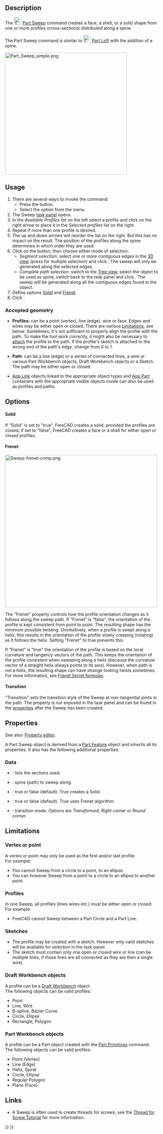 <languages/>
<translate>

<!--T:17-->
{{Docnav
|[[Part_Loft|Loft]]
|[[Part_Section|Section]]
|[[Part_Workbench|Part]]
|IconL=Part_Loft.svg
|IconR=Part_Section.svg
|IconC=Workbench_Part.svg
}}

<!--T:12-->
{{GuiCommand
|Name=Part Sweep
|MenuLocation=Part → Sweep...
|Workbenches=[[Part_Workbench|Part]]
|SeeAlso=[[Part_Loft|Part Loft]]
}}

==Description== <!--T:21--> 

<!--T:2-->
The [[Image:Part_Sweep.svg|24px]] [[Part_Sweep|Part Sweep]] command creates a face, a shell, or a solid shape from one or more profiles (cross-sections) distributed along a spine.

<!--T:3-->
The Part Sweep command is similar to [[Image:Part_Loft.svg|24px]] [[Part_Loft|Part Loft]] with the addition of a spine.

</translate>
[[File:Part_Sweep_simple.png|400px]]
<translate>
<!--T:47-->
{{Caption|A solid sweep generated from a single profile (A) distributed along a spine (B)}}

==Usage== <!--T:22--> 

<!--T:16-->
# There are several ways to invoke the command:
#* Press the {{Button|[[Image:Part_Sweep.svg|16px]] [[Part_Sweep|Sweep...]]}} button.
#* Select the {{MenuCommand|Part → [[Image:Part_Sweep.svg|16px]] Sweep...}} option from the menu.
# The Sweep [[Task_panel|task panel]] opens.
# In the ''Available Profiles'' list on the left select a profile and click on the right arrow to place it in the ''Selected profiles'' list on the right.
# Repeat if more than one profile is desired.
# The up and down arrows will reorder the list on the right. But this has no impact on the result. The position of the profiles along the spine determines in which order they are used.
# Click on the {{Button|Sweep Path}} button, then choose either mode of selection:
#* ''Segment selection'': select one or more contiguous edges in the [[3D_view|3D view]] (press {{KEY|CTRL}} for multiple selection) and click {{Button|Done}}. The sweep will only be generated along the selected edges.
#* ''Complete path selection'': switch to the [[Tree_view|Tree view]], select the object to be used as spine, switch back to the task panel and click {{Button|Done}}. The sweep will be generated along all the contiguous edges found in the object.
# Define options [[#Solid|Solid]] and [[#Frenet|Frenet]].
# Click {{Button|OK}}.

===Accepted geometry=== <!--T:23-->

<!--T:4-->
* '''Profiles:''' can be a point (vertex), line (edge), wire or face. Edges and wires may be either open or closed. There are various [[#Limitations|Limitations]], see below. Sometimes, it's not sufficient to properly align the profile with the path. To make the tool work correctly, it might also be necessary to [[Part_EditAttachment|attach]] the profile to the path. If the profile's sketch is attached to the wrong end of the path's edge, change {{PropertyData|Map Path Parameter}} from 0 to 1.

<!--T:5-->
* '''Path''': can be a line (edge) or a series of connected lines, a wire or various Part Workbench objects, Draft Workbench objects or a Sketch. The path may be either open or closed.

<!--T:30-->
* [[App_Link|App Link]] objects linked to the appropriate object types and [[App_Part|App Part]] containers with the appropriate visible objects inside can also be used as profiles and paths. {{Version|0.20}}

==Options== <!--T:46-->

====Solid==== <!--T:25-->

<!--T:7-->
If "Solid" is set to "true", FreeCAD creates a solid, provided the profiles are closed; if set to "false", FreeCAD creates a face or a shell for either open or closed profiles.

====Frenet==== <!--T:26-->

</translate>
[[File:Sweep-frenet-comp.png|500px|right]]
<translate>

<!--T:8-->
The "Frenet" property controls how the profile orientation changes as it follows along the sweep path. If "Frenet" is "false", the orientation of the profile is kept consistent from point to point. The resulting shape has the minimum possible twisting. Unintuitively, when a profile is swept along a helix, this results in the orientation of the profile slowly creeping (rotating) as it follows the helix. Setting "Frenet" to true prevents this.

<!--T:14-->
If "Frenet" is "true" the orientation of the profile is based on the local curvature and tangency vectors of the path. This keeps the orientation of the profile consistent when sweeping along a helix (because the curvature vector of a straight helix always points to its axis). However, when path is not a helix, the resulting shape can have strange looking twists sometimes. For more information, see [http://en.wikipedia.org/wiki/Frenet%E2%80%93Serret_formulas Frenet Serret formulas].

====Transition==== <!--T:27-->

<!--T:6-->
"Transition" sets the transition style of the Sweep at non-tangential joints in the path. The property is not exposed in the task panel and can be found in the [[Property_editor|properties]] after the Sweep has been created.

==Properties== <!--T:24-->

<!--T:31-->
See also: [[Property_editor|Property editor]].

<!--T:32-->
A Part Sweep object is derived from a [[Part_Feature|Part Feature]] object and inherits all its properties. It also has the following additional properties:

===Data=== <!--T:33-->

<!--T:34-->
{{TitleProperty|Sweep}}

<!--T:35-->
* {{PropertyData|Sections|LinkList}}: lists the sections used.
* {{PropertyData|Spine|LinkSub}}: spine (path) to sweep along.
* {{PropertyData|Solid|Bool}}: true or false (default). True creates a Solid.
* {{PropertyData|Frenet|Bool}}: true or false (default). True uses Frenet algorithm.
* {{PropertyData|Transition|Enumeration}}: transition mode. Options are ''Transformed'', ''Right corner'' or ''Round corner''.

==Limitations== <!--T:36-->

===Vertex or point=== <!--T:37-->

<!--T:38-->
A vertex or point may only be used as the first and/or last profile.<br>
For example:
* You cannot Sweep from a circle to a point, to an ellipse. 
* You can however Sweep from a point to a circle to an ellipse to another point.

===Profiles=== <!--T:39-->

<!--T:48-->
In one Sweep, all profiles (lines wires etc.) must be either open or closed.<br>
For example:
* FreeCAD cannot Sweep between a Part Circle and a Part Line.

===Sketches=== <!--T:40-->

<!--T:41-->
* The profile may be created with a sketch. However only valid sketches will be available for selection in the task panel.
* The sketch must contain only one open or closed wire or line (can be multiple lines, if those lines are all connected as they are then a single wire).

===Draft Workbench objects=== <!--T:42-->

<!--T:43-->
A profile can be a [[Draft_Workbench|Draft Workbench]] object.<br>
The following objects can be valid profiles:
* Point
* Line, Wire
* B-spline, Bézier Curve
* Circle, Ellipse
* Rectangle, Polygon

===Part Workbench objects=== <!--T:44-->

<!--T:45-->
A profile can be a Part object created with the [[Part_Primitives|Part Primitives]] command.<br>
The following objects can be valid profiles:
* Point (Vertex)
* Line (Edge)  
* Helix, Spiral
* Circle, Ellipse
* Regular Polygon
* Plane (Face)

==Links== <!--T:29-->

<!--T:15-->
* A Sweep is often used to create threads for screws, see the [[Thread_for_Screw_Tutorial|Thread for Screw Tutorial]] for more information.


<!--T:18-->
{{Docnav
|[[Part_Loft|Loft]]
|[[Part_Section|Section]]
|[[Part_Workbench|Part]]
|IconL=Part_Loft.svg
|IconR=Part_Section.svg
|IconC=Workbench_Part.svg
}}

</translate>
{{Part Tools navi{{#translation:}}}}
{{Userdocnavi{{#translation:}}}}